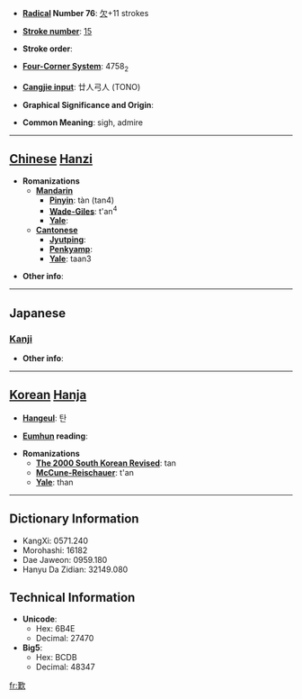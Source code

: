 * '''[[Wiktionary:Chinese radical index| Radical]] Number 76''': [[Wiktionary:Chinese radical index 欠|欠]]+11 strokes

* '''[[Wiktionary:Chinese total strokes index|Stroke number]]''': [[Wiktionary:Chinese total strokes index 15|15]]

* '''Stroke order''': 

* '''[[Wiktionary:Chinese four corner index|Four-Corner System]]''': 4758<sub>2</sub>

* '''[[Wiktionary:Chinese Cangjie index|Cangjie input]]''': 廿人弓人 (TONO)

* '''Graphical Significance and Origin''': 

* '''Common Meaning''': sigh, admire

----

== [[Chinese]] [[Hanzi]] ==

* '''Romanizations'''
** '''[[Mandarin]]'''
*** '''[[Pinyin]]''': tàn (tan4)
*** '''[[Wade-Giles]]''': t'an<sup>4</sup>
*** '''[[Yale]]''': 
** '''[[Cantonese]]'''
*** '''[[Jyutping]]''':
*** '''[[Penkyamp]]''': 
*** '''[[Yale]]''': taan3

* '''Other info''': 

----

==Japanese==
===[[Kanji]]===
{{kanji|on readings=[[たん]] (tan)
|kun readings=[[なげく]] (nageku)
}}

* '''Other info''':  

----

== [[Korean]] [[Hanja]] ==

* '''[[Hangeul]]''': 탄

* '''[[Eumhun]] reading''': 

* '''Romanizations'''
** '''[[The 2000 South Korean Revised Romanization|The 2000 South Korean Revised]]''': tan
** '''[[McCune-Reischauer]]''': t'an
** '''[[Yale]]''': than

----

== Dictionary Information ==

* KangXi: 0571.240
* Morohashi: 16182
* Dae Jaweon: 0959.180
* Hanyu Da Zidian: 32149.080

== Technical Information ==

* '''Unicode''':
** Hex: 6B4E
** Decimal: 27470
* '''Big5''':
** Hex: BCDB
** Decimal: 48347

[[fr:歎]]